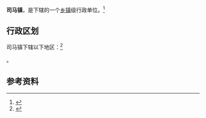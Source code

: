 {{中国乡级行政区|37/08/28/107/000}}

'''司马镇'''，是{{PRC admin/fullname|37/08/28/107/000|3}}下辖的一个[[乡镇|乡镇]]级行政单位。<ref>{{PRC admin/ref sgc|{{PRC admin/parent|37/08/28/107/000}}}}</ref>

== 行政区划 ==

司马镇下辖以下地区：<ref>{{PRC admin/ref sgc|37/08/28/107/000}}</ref>

{{PRC admin/children|37/08/28/107/000}}。

== 参考资料 ==

{{reflist}}

{{行政区划小作品}}
{{PRC admin/navcat|37/08/28/107/000}}